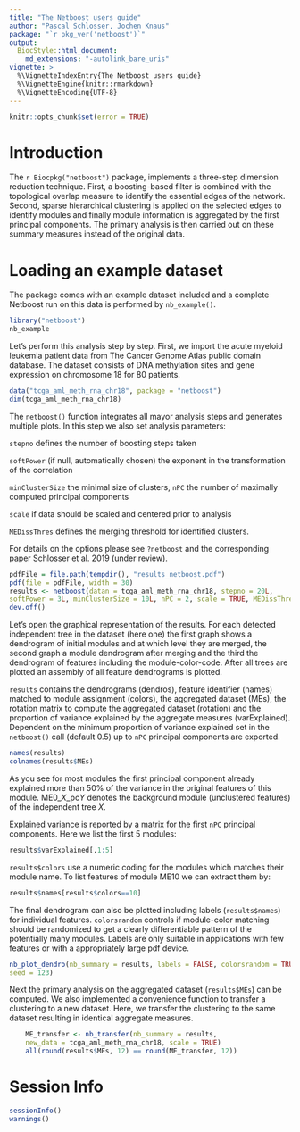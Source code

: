 ```yaml
---
title: "The Netboost users guide"
author: "Pascal Schlosser, Jochen Knaus"
package: "`r pkg_ver('netboost')`"
output: 
  BiocStyle::html_document:
    md_extensions: "-autolink_bare_uris"
vignette: >
  %\VignetteIndexEntry{The Netboost users guide}
  %\VignetteEngine{knitr::rmarkdown}
  %\VignetteEncoding{UTF-8}  
---
```


```r
knitr::opts_chunk$set(error = TRUE)
```

# Introduction

The `r Biocpkg("netboost")` package, implements a three-step dimension reduction
technique. First, a boosting-based filter is combined with the topological 
overlap measure to identify the essential edges of the network. Second, sparse 
hierarchical clustering is applied on the selected edges to identify modules
and finally module information is aggregated by the first principal 
components. The primary analysis is then carried out on these summary measures
instead of the original data.

# Loading an example dataset 

The package comes with an example dataset included and a complete Netboost run 
on this data is performed by `nb_example()`. 

```r
library("netboost")
nb_example
```

Let's perform this analysis step by step. First, we import the acute myeloid 
leukemia patient data from The Cancer Genome Atlas public domain database. 
The dataset consists of DNA methylation sites and gene expression on 
chromosome 18 for 80 patients.   

```r
data("tcga_aml_meth_rna_chr18", package = "netboost")
dim(tcga_aml_meth_rna_chr18)
```

The `netboost()` function integrates all mayor analysis steps and generates 
multiple plots. In this step we also set analysis parameters:

 `stepno` defines the number of boosting steps taken

 `softPower` (if null, automatically chosen) the exponent in the transformation
of the correlation

 `minClusterSize` the minimal size of clusters, `nPC` the number of maximally 
computed principal components

 `scale` if data should be scaled and centered prior to analysis

 `MEDissThres` defines the merging threshold for identified clusters. 

 For details on the options please see `?netboost` and the corresponding paper
Schlosser et al. 2019 (under review).

```r
pdfFile = file.path(tempdir(), "results_netboost.pdf")
pdf(file = pdfFile, width = 30)
results <- netboost(datan = tcga_aml_meth_rna_chr18, stepno = 20L, 
softPower = 3L, minClusterSize = 10L, nPC = 2, scale = TRUE, MEDissThres = 0.25) 
dev.off()
```

Let's open the graphical representation of the results. For each detected 
independent tree in the dataset (here one) the first graph shows a dendrogram of 
initial modules and at which level they are merged, the second graph a module 
dendrogram after merging and the third the dendrogram of features including the 
module-color-code. After all trees are plotted an assembly of all feature 
dendrograms is plotted.

`results` contains the dendrograms (dendros), feature identifier (names) matched 
to module assignment (colors), the aggregated dataset (MEs), the rotation matrix 
to compute the aggregated dataset (rotation) and the proportion of variance 
explained by the aggregate measures (varExplained).
Dependent on the minimum proportion of variance explained set in the 
`netboost()` call (default 0.5) up to `nPC` principal components are exported.

```r
names(results)
colnames(results$MEs)
```

As you see for most modules the first principal component already explained more 
than 50% of the variance in the original features of this module. 
ME0_*X*_pc*Y* denotes the background module (unclustered features) of the 
independent tree *X*.

Explained variance is reported by a matrix for the first `nPC` principal 
components. Here we list the first 5 modules:

```r
results$varExplained[,1:5]
```

`results$colors` use a numeric coding for the modules which matches their module 
name. To list features of module ME10 we can extract them by:

```r
results$names[results$colors==10]
```

The final dendrogram can also be plotted including labels (`results$names`) for 
individual features. `colorsrandom` controls if module-color matching should be 
randomized to get a clearly differentiable pattern of the potentially many 
modules. Labels are only suitable in applications with few features or with a 
appropriately large pdf device.

```r
nb_plot_dendro(nb_summary = results, labels = FALSE, colorsrandom = TRUE,
seed = 123)
```

Next the primary analysis on the aggregated dataset (`results$MEs`) can be 
computed.
We also implemented a convenience function to transfer a clustering to a new 
dataset. Here, we transfer the clustering to the same dataset resulting in 
identical aggregate measures.

```r
    ME_transfer <- nb_transfer(nb_summary = results, 
    new_data = tcga_aml_meth_rna_chr18, scale = TRUE)
    all(round(results$MEs, 12) == round(ME_transfer, 12))
```

# Session Info
```r
sessionInfo()
warnings()
```
